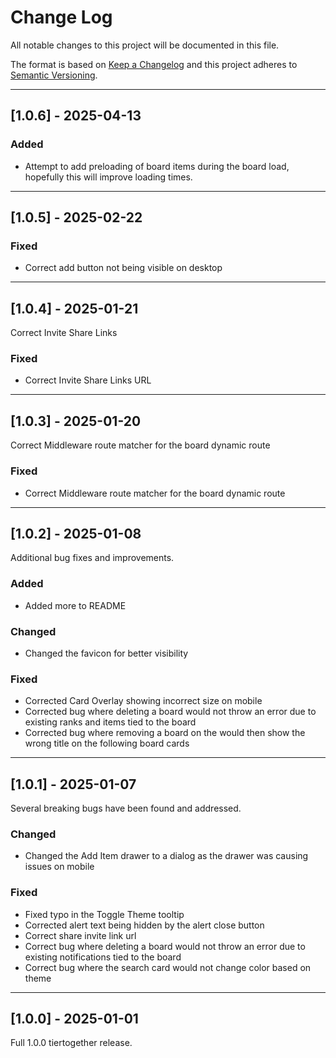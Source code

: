 # Change Log

All notable changes to this project will be documented in this file.

The format is based on [Keep a Changelog](http://keepachangelog.com/)
and this project adheres to [Semantic Versioning](http://semver.org/).

---

## [1.0.6] - 2025-04-13

### Added

- Attempt to add preloading of board items during the board load, hopefully this will improve loading times.

---

## [1.0.5] - 2025-02-22

### Fixed

- Correct add button not being visible on desktop

---

## [1.0.4] - 2025-01-21

Correct Invite Share Links

### Fixed

- Correct Invite Share Links URL

---

## [1.0.3] - 2025-01-20

Correct Middleware route matcher for the board dynamic route

### Fixed

- Correct Middleware route matcher for the board dynamic route

---

## [1.0.2] - 2025-01-08

Additional bug fixes and improvements.

### Added

- Added more to README

### Changed

- Changed the favicon for better visibility

### Fixed

- Corrected Card Overlay showing incorrect size on mobile
- Corrected bug where deleting a board would not throw an error due to existing ranks and items tied to the board
- Corrected bug where removing a board on the would then show the wrong title on the following board cards

---

## [1.0.1] - 2025-01-07

Several breaking bugs have been found and addressed.

### Changed

- Changed the Add Item drawer to a dialog as the drawer was causing issues on mobile

### Fixed

- Fixed typo in the Toggle Theme tooltip
- Corrected alert text being hidden by the alert close button
- Correct share invite link url
- Correct bug where deleting a board would not throw an error due to existing notifications tied to the board
- Correct bug where the search card would not change color based on theme

---

## [1.0.0] - 2025-01-01

Full 1.0.0 tiertogether release.
